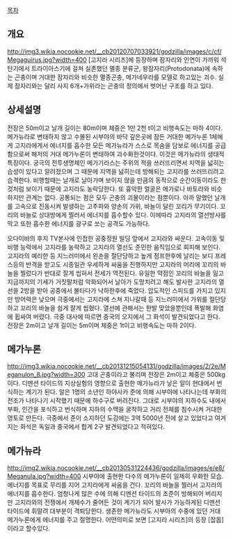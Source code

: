 [[목차]]
== 개요 ==
http://img3.wikia.nocookie.net/__cb20120707033921/godzilla/images/c/cf/Megaguirus.jpg?width=400
[고지라 시리즈]에 등장하며 잠자리와 인연이 가까워 석탄기에서 트라이아스기에 걸쳐 실존했던 멸종 분류군, 왕잠자리(Protodonata)에 속하는 곤충이며 거대한 잠자리와 비슷한 멸종곤충, 메가네우라를 모델로 하고있는 괴수. 실제 잠자리와는 달리 사지 6개+가위라는 곤충의 정의에서 벗어난 구조를 하고 있다. 

== 상세설명 ==
전장은 50m이고 날개 길이는 80m이며 체중은 1만 2천 t이고 비행속도는 마하 4이다. 메가뉴라로 변태하지 않고 수몰된 시부야의 바닥 깊은곳에 잠든 거대한 메가누론 1체에게 고지라에게서 에너지를 흡수한 모든 메가뉴라가 스스로 목숨을 담보로 에너지를 공급함으로써 해저의 거대 메가누론이 변태하여 괴수화한것이다. 이것은 메가뉴라의 생태적 특징이다. 궁극의 전투생명체인 메가기라스는 주위의 적을 쓰러뜨리면서 지역을 넓히는 습성이 있다고 알려졌으며 그 때문에 지역을 넗히는데 방해되는 고지라를 쓰러뜨리려고 습격한다. 비행할때는 날개로 날아가며 보이지 않을 만큼의 동작으로 순간이동이라도 한것처럼 보이기 때문에 고지라도 농락당한다. 또 흉악한 얼굴은 메가로나 바토라와 비슷하지만 관계는 없다. 공통되는 점은 모두 곤충의 괴물이라는 점뿐이다. 아까 말했던 날개를 고속으로 진동시켜 발생하는 고주파와 양손의 가위, 바늘이 달린 꼬리가 무기이다. 꼬리의 바늘로 상대방에게 찔러서 에너지를 흡수할수 있다. 이에따라 고지라의 열선방사를 막고 또한 흡수한 에너지를 광구로 쏘는 공격도 가능하다.

오다이바의 후지 TV본사에 인접한 공중정원 빌딩 앞에서 고지라와 싸운다. 고속이동 및 비행 능력에서 고지라를 농락하고 고지라의 열선도 준민한 움직임으로 회피해 보인다. 고지라의 예리한 등 지느러미에서 왼손을 절단당하고 높게 점프한후에 날리는 보디 프레스등의 반격을 받고도 시종일관 우세하게 싸움을 진행하지만 고지라의 머리에 꼬리의 바늘을 찔렀다가 반대로 잘게 씹혀서 전세가 역전된다. 유일한 약점인 꼬리의 바늘을 잃고 지금까지의 기세가 거짓말처럼 악화되어서 날아가 도망치려고 해도 발사한 고지라의 열선을 2방을 받아 공중에서 불타다가 낙하한후에 죽었다. 압도적인 스피드를 가지고 있지만 방어력은 낮으며 극중에서는 고지라에 스쳐 지나갈때 등 지느러미에서 가위를 절단당하고 꼬리의 바늘을 쉽게 잘게 씹혔다. 열선에 관해서는 한발 맞았을뿐인데 폭발해 화염에 휩싸여 버렸다. 극중 대사에 따르면 중국의 오지에서 그 화석이 발견되었다고 한다. 전장은 2m이고 날개 길이는 5m이며 체중은 1t이고 비행속도는 마하 2이다. 

== 메가누론 ==
http://img3.wikia.nocookie.net/__cb20131215054131/godzilla/images/2/2e/Meganulon_8.jpg?width=300
고대 곤충이라고 불리며 전장은 2m이고 체중은 500kg이다. 디멘션 타이드의 지상실험의 영향으로 출현한 메가뉴라가 낳은 알이 현대에서 번식하는 계기가 된다. 알은 1명의 소년인 하야사카 준에 의해 시부야에 나타나는데 부화의 전조가 나타나기 시작했기 때문에 하수구로 버려진다. 그대로 시부야의 지하수도 내에서 부화, 인간을 포식하고 번식하며 지하의 수맥을 굴착하고 거리 전체를 침수시켜 거대한 영토로 만든다. 극중에서 준이 소지하던 도감에는 3억 5000년 전에 살고 있었다고 여겨지는 화석은 독일과 중국에서 합계 2구 발견되었다고 적혀있다.

== 메가뉴라 ==
http://img2.wikia.nocookie.net/__cb20130531224436/godzilla/images/e/e8/Meganula.jpg?width=400
시부야에 출현한 다수의 메가누론이 일제히 우화한 모습. 에너지를 목표로 무리를 지어 고지라에게 싸움을 건다. 꼬리의 바늘을 찔러서 고지라의 에너지를 흡수한다. 엄청나게 많은 수에 의해 디멘션 타이드의 조준이 방해되어 버리지만 고지라와의 전쟁에서 개체수가 줄어든 것이 계기가 되어 발사가 가능하게된 디멘션 타이드에 휘말려 대부분이 격퇴당한다. 생존한 메가뉴라도 시부야의 수중에 있던 거대 메가누론에게 에너지를 주고 절명한다. 어떤의미로 보면 [고지라 시리즈]의 등장 [잡몹]이라고 할수있다.
